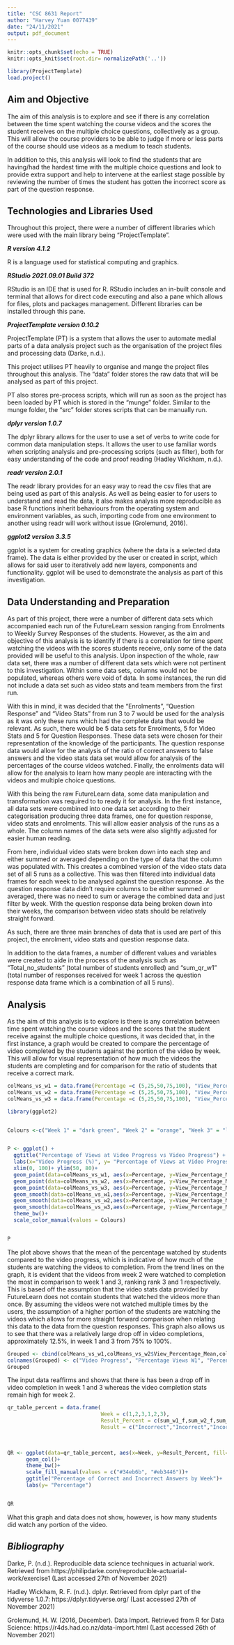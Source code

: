 ```yaml
---
title: "CSC 8631 Report"
author: "Harvey Yuan 0077439"
date: "24/11/2021"
output: pdf_document
---
```


```r
knitr::opts_chunk$set(echo = TRUE)
knitr::opts_knit$set(root.dir= normalizePath('..'))
```

```r
library(ProjectTemplate)
load.project()
```

## Aim and Objective

The aim of this analysis is to explore and see if there is any correlation between the time spent watching the course videos and the scores the student receives on the multiple choice questions, collectively as a group. This will allow the course providers to be able to judge if more or less parts of the course should use videos as a medium to teach students.

In addition to this, this analysis will look to find the students that are having/had the hardest time with the multiple choice questions and look to provide extra support and help to intervene at the earliest stage possible by reviewing the number of times the student has gotten the incorrect score as part of the question response.

## Technologies and Libraries Used

Throughout this project, there were a number of different libraries which were used with the main library being "ProjectTemplate".

***R version 4.1.2 ***

R is a language used for statistical computing and graphics. 

***RStudio 2021.09.01 Build 372***

RStudio is an IDE that is used for R. RStudio includes an in-built console and terminal that allows for direct code executing and also a pane which allows for files, plots and packages management. Different libraries can be installed through this pane.

***ProjectTemplate version 0.10.2 ***

ProjectTemplate (PT) is a system that allows the user to automate medial parts of a data analysis project such as the organisation of the project files and processing data (Darke, n.d.).

This project utilises PT heavily to organise and mange the project files throughout this analysis. The "data" folder stores the raw data that will be analysed as part of this project.

PT also stores pre-process scripts, which will run as soon as the project has been loaded by PT which is stored in the "munge" folder. Similar to the munge folder, the "src" folder stores scripts that can be manually run.

***dplyr version 1.0.7 ***

The dplyr library allows for the user to use a set of verbs to write code for common data manipulation steps. It allows the user to use familiar words when scripting analysis and pre-processing scripts (such as filter), both for easy understanding of the code and proof reading (Hadley Wickham, n.d.).
\newpage

***readr version 2.0.1 ***

The readr library provides for an easy way to read the csv files that are being used as part of this analysis. As well as being easier to for users to understand and read the data, it also makes analysis more reproducible as base R functions inherit behaviours from the operating system and environment variables, as such, importing code from one environment to another using readr will work without issue (Grolemund, 2016).

***ggplot2 version 3.3.5***

ggplot is a system for creating graphics (where the data is a selected data frame). The data is either  provided by the user or created in script, which allows for said user to iteratively add new layers, components and functionality. ggplot will be used to demonstrate the analysis as part of this investigation.


## Data Understanding and Preparation

As part of this project, there were a number of different data sets which accompanied each run of the FutureLearn session ranging from Enrolments to Weekly Survey Responses of the students. 
However, as the aim and objective of this analysis is to identify if there is a correlation for time spent watching the videos with the scores students receive, only some of the data provided will be useful to this analysis. Upon inspection of the whole, raw data set, there was a number of different data sets which were not pertinent to this investigation. Within some data sets, columns would not be populated, whereas others were void of data. In some instances, the run did not include a data set such as video stats and team members from the first run. 

With this in mind, it was decided that the "Enrolments", "Question Response" and "Video Stats" from run 3 to 7 would be used for the analysis as it was only these runs which had the complete data that would be relevant. As such, there would be 5 data sets for Enrolments, 5 for Video Stats and 5 for Question Responses. These data sets were chosen for their representation of the knowledge of the participants. The question response data would allow for the analysis of the ratio of correct answers to false answers and the video stats data set would allow for analysis of the percentages of the course videos watched. Finally, the enrolments data will allow for the analysis to learn how many people are interacting with the videos and multiple choice questions.

With this being the raw FutureLearn data, some data manipulation and transformation was required to to ready it for analysis. In the first instance, all data sets were combined into one data set according to their categorisation producing three data frames, one for question response, video stats and enrolments. This will allow easier analysis of the runs as a whole. The column names of the data sets were also slightly adjusted for easier human reading. 

From here, individual video stats were broken down into each step and either summed or averaged depending on the type of data that the column was populated with. This creates a combined version of the video stats data set of all 5 runs as a collective. This was then filtered into individual data frames for each week to be analysed against the question response. As the question response data didn't require columns to be either summed or averaged, there was no need to sum or average the combined data and just filter by week. With the question response data being broken down into their weeks, the comparison between video stats should be relatively straight forward.

As such, there are three main branches of data that is used are part of this project, the enrolment, video stats and question response data.

In addition to the data frames, a number of different values and variables were created to aide in the process of the analysis such as "Total_no_students" (total number of students enrolled) and "sum_qr_w1" (total number of responses received for week 1 across the question response data frame which is a combination of all 5 runs).

\newpage
## Analysis

As the aim of this analysis is to explore is there is any correlation between time spent watching the course videos and the scores that the student receive against the multiple choice questions, it was decided that, in the first instance, a graph would be created to compare the percentage of video completed by the students against the portion of the video by week. This will allow for visual representation of how much the videos the students are completing and for comparison for the ratio of students that receive a correct mark.


```r

colMeans_vs_w1 = data.frame(Percentage =c (5,25,50,75,100), "View_Percentage_Mean" = c(mean(df_vs_w1$viewed_5),mean(df_vs_w1$viewed_25),mean(df_vs_w1$viewed_50),mean(df_vs_w1$viewed_75),mean(df_vs_w1$viewed_100)))
colMeans_vs_w2 = data.frame(Percentage =c (5,25,50,75,100), "View_Percentage_Mean" = c(mean(df_vs_w2$viewed_5),mean(df_vs_w2$viewed_25),mean(df_vs_w2$viewed_50),mean(df_vs_w2$viewed_75),mean(df_vs_w2$viewed_100)))
colMeans_vs_w3 = data.frame(Percentage =c (5,25,50,75,100), "View_Percentage_Mean" = c(mean(df_vs_w3$viewed_5),mean(df_vs_w3$viewed_25),mean(df_vs_w3$viewed_50),mean(df_vs_w3$viewed_75),mean(df_vs_w3$viewed_100)))


```


```r
library(ggplot2)


Colours <-c("Week 1" = "dark green", "Week 2" = "orange", "Week 3" = "light blue")


P <- ggplot() +
  ggtitle("Percentage of Views at Video Progress vs Video Progress") +
  labs(x="Video Progress (%)", y= "Percentage of Views at Video Progress", colour="Legend")+
  xlim(0, 100)+ ylim(50, 80)+
  geom_point(data=colMeans_vs_w1, aes(x=Percentage, y=View_Percentage_Mean, colour="Week 1")) +
  geom_point(data=colMeans_vs_w2, aes(x=Percentage, y=View_Percentage_Mean, colour="Week 2")) +
  geom_point(data=colMeans_vs_w3, aes(x=Percentage, y=View_Percentage_Mean, colour="Week 3")) +
  geom_smooth(data=colMeans_vs_w1,aes(x=Percentage, y=View_Percentage_Mean, colour="Week 1"), formula = y ~ x, method ="lm", se=F) +
  geom_smooth(data=colMeans_vs_w2,aes(x=Percentage, y=View_Percentage_Mean, colour="Week 2"), formula = y ~ x, method ="lm", se=F)+
  geom_smooth(data=colMeans_vs_w3,aes(x=Percentage, y=View_Percentage_Mean, colour="Week 3"), formula = y ~ x, method ="lm", se=F)+
  theme_bw()+
  scale_color_manual(values = Colours)


P
```


The plot above shows that the mean of the percentage watched by students compared to the video progress, which is indicative of how much of the students are watching the videos to completion. From the trend lines on the graph, it is evident that the videos from week 2 were watched to completion the most in comparison to week 1 and 3, ranking rank 3 and 1 respectively. This is based off the assumption that the video stats data provided by FutureLearn does not contain students that watched the videos more than once. By assuming the videos were not watched multiple times by the users, the assumption of a higher portion of the students are watching the videos which allows for more straight forward comparison when  relating this data to the data from the question responses. This graph also allows us to see that there was a relatively large drop off in video completions, approximately 12.5%, in week 1 and 3 from 75% to 100%. 

```r
Grouped <- cbind(colMeans_vs_w1,colMeans_vs_w2$View_Percentage_Mean,colMeans_vs_w3$View_Percentage_Mean)
colnames(Grouped) <- c("Video Progress", "Percentage Views W1", "Percentage Views W2", "Percentage Views W3")
Grouped
```

The input data reaffirms and shows that there is has been a drop off in video completion in week 1 and 3 whereas the video completion stats remain high for week 2.

```r
qr_table_percent = data.frame(
                              Week = c(1,2,3,1,2,3),
                              Result_Percent = c(sum_w1_f,sum_w2_f,sum_w3_f,sum_w1_t,sum_w2_t,sum_w3_t),
                              Result = c("Incorrect","Incorrect","Incorrect","Correct","Correct","Correct"))
                        
                     

QR <- ggplot(data=qr_table_percent, aes(x=Week, y=Result_Percent, fill=Result)) +
      geom_col()+
      theme_bw()+
      scale_fill_manual(values = c("#34eb6b", "#eb3446"))+
      ggtitle("Percentage of Correct and Incorrect Answers by Week")+
      labs(y= "Percentage")


QR    
```


What this graph and data does not show, however, is how many students did watch any portion of the video. 









\newpage
## *Bibliography*

Darke, P. (n.d.). Reproducible data science techniques in actuarial work. Retrieved from https://philipdarke.com/reproducible-actuarial-work/exercise1 (Last accessed 27th of November 2021)

Hadley Wickham, R. F. (n.d.). dplyr. Retrieved from dplyr part of the tidyverse 1.0.7: https://dplyr.tidyverse.org/ (Last accessed 27th of November 2021)

Grolemund, H. W. (2016, December). Data Import. Retrieved from R for Data Science: https://r4ds.had.co.nz/data-import.html (Last accessed 26th of November 2021)


